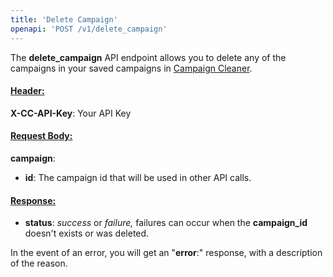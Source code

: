 ```yaml
---
title: 'Delete Campaign'
openapi: 'POST /v1/delete_campaign'
---
```

The **delete_campaign** API endpoint allows you to delete any of the campaigns in your saved campaigns in [Campaign Cleaner](https://campaigncleaner.com).

#### <u>Header:</u>
        
**X-CC-API-Key**: Your API Key
       

#### <u>Request Body:</u>

**campaign**:

- **id**: The campaign id that will be used in other API calls.
    

#### <u>Response:</u>

- **status**: _success_ or _failure,_ failures can occur when the **campaign_id** doesn't exists or was deleted.
    

In the event of an error, you will get an "**error**:" response, with a description of the reason.
